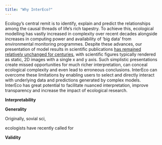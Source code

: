 ```yaml
---
title: "Why InterEco?"
---
```


Ecology's central remit is to identify, explain and predict the relationships among the causal threads of life's rich tapestry. To achieve this, ecological modelling has vastly increased in complexity over recent decades alongside increases in computing power and availability of 'big data' from environmental monitoring programmes. Despite these advances, our presentation of model results in scientific publications [has remained relatively unchanged for centuries](https://media.nature.com/original/magazine-assets/d41586-018-01322-9/d41586-018-01322-9.pdf), with scientific figures typically rendered as static, 2D images with a single x and y axis. Such simplistic presentations create missed opportunities for much richer interpretation, can conceal ecological complexity and even lead to erroneous conclusions. InterEco can overcome these limitations by enabling users to select and directly interact with underlying data and predictions generated by complex models. InterEco has great potential to facilitate nuanced interpretation, improve transparency and increase the impact of ecological research.

**Interpretability**

**Generality**

Originally, sovial sci,

ecologists have recently called for

**Validity**
